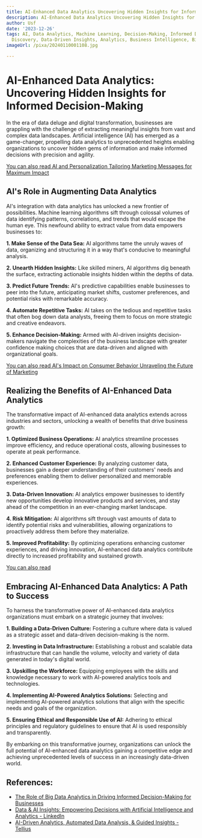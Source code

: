 ```yaml
---
title: AI-Enhanced Data Analytics Uncovering Hidden Insights for Informed Decision-Making
description: AI-Enhanced Data Analytics Uncovering Hidden Insights for Informed Decision-Making
author: Usf
date: '2023-12-26'
tags: AI, Data Analytics, Machine Learning, Decision-Making, Informed Decisions, Insight
  Discovery, Data-Driven Insights, Analytics, Business Intelligence, Big Data
imageUrl: /pixa/20240110001108.jpg

---
```

# AI-Enhanced Data Analytics: Uncovering Hidden  Insights  for Informed Decision-Making

In the era of data  deluge and  digital transformation, businesses are grappling with the challenge of extracting meaningful insights from vast and complex data landscapes. Artificial intelligence  (AI) has emerged as a game-changer, propelling data analytics to unprecedented heights enabling  organizations to uncover hidden gems of information  and make informed decisions with precision and agility.

[You  can also read AI and Personalization Tailoring Marketing Messages for Maximum Impact](AI%20and%20Personalization%20Tailoring%20Marketing%20Messages%20for%20Maximum%20Impact)


## AI's Role in Augmenting Data Analytics

AI's integration with data analytics  has unlocked a new frontier of possibilities. Machine learning  algorithms sift through colossal volumes of data identifying patterns, correlations, and trends that would escape the human eye. This newfound ability to  extract value from  data empowers businesses to:

**1. Make Sense of the Data Sea:**  AI algorithms tame the  unruly waves of data, organizing  and structuring it in a way that's conducive to meaningful analysis.

**2. Unearth Hidden Insights:** Like skilled  miners, AI algorithms  dig beneath the surface, extracting  actionable insights hidden within the depths of data.

**3. Predict Future Trends:** AI's predictive capabilities enable businesses to peer into the future, anticipating  market shifts, customer preferences, and potential risks with remarkable accuracy.

**4.  Automate Repetitive Tasks:** AI takes on the tedious and repetitive tasks that often bog  down  data analysts, freeing them to focus on more strategic and  creative endeavors.

**5. Enhance Decision-Making:** Armed with AI-driven insights decision-makers navigate the complexities of the business landscape with greater confidence making choices that  are data-driven and aligned with organizational goals.

[You can also read AI's Impact on Consumer Behavior Unraveling the Future of Marketing](AI%27s%20Impact%20on%20Consumer%20Behavior%20Unraveling%20the%20Future%20of%20Marketing)


## Realizing the Benefits of AI-Enhanced  Data Analytics

The transformative impact  of  AI-enhanced data analytics  extends across industries and sectors, unlocking a wealth of benefits  that drive business growth:

**1. Optimized  Business Operations:** AI analytics streamline processes improve efficiency,  and reduce operational costs, allowing businesses to operate  at peak performance.

**2. Enhanced  Customer Experience:** By analyzing customer data, businesses gain a deeper understanding  of their customers'  needs and preferences enabling them to deliver personalized and memorable  experiences.

**3. Data-Driven Innovation:** AI analytics  empower businesses  to identify new opportunities develop innovative products and services, and stay ahead of the competition in  an ever-changing market landscape.

**4. Risk Mitigation:** AI algorithms sift through  vast amounts of  data to identify potential risks and vulnerabilities, allowing organizations to proactively  address them before they materialize.

**5. Improved Profitability:** By optimizing operations enhancing customer experiences, and driving innovation, AI-enhanced data analytics contribute directly to increased profitability and  sustained growth.

[You can also read ]()


## Embracing AI-Enhanced Data Analytics: A Path to Success

To  harness the transformative power of AI-enhanced data analytics organizations must embark on a strategic journey that involves:

**1. Building a Data-Driven Culture:** Fostering a culture where data is valued as  a strategic asset  and data-driven decision-making  is the norm.

**2. Investing in Data Infrastructure:** Establishing a robust and scalable data infrastructure that can handle the volume, velocity and variety of data generated in today's digital  world.

**3. Upskilling the Workforce:**  Equipping employees with  the skills and knowledge necessary to  work with AI-powered analytics tools and technologies.

**4. Implementing  AI-Powered Analytics Solutions:** Selecting and implementing AI-powered analytics solutions that align with the specific needs and goals of the organization.

**5. Ensuring Ethical and Responsible  Use of AI:** Adhering to ethical principles and regulatory guidelines  to  ensure that AI is used responsibly and transparently.

By embarking on this transformative journey, organizations can unlock the full potential of AI-enhanced data analytics gaining  a competitive edge and achieving unprecedented levels of success in an  increasingly data-driven world.

## References:
- [The Role of Big Data Analytics in Driving Informed Decision-Making for Businesses](https://www.linkedin.com/pulse/role-big-data-analytics-driving-informed-decision-making)
- [Data & AI Insights: Empowering Decisions with Artificial Intelligence and Analytics - LinkedIn](https://www.linkedin.com/pulse/data-ai-insights-empowering-decisions-artificial-intelligence-jha-1f)
- [AI-Driven Analytics, Automated Data Analysis, & Guided Insights - Tellius](https://www.tellius.com/guided-insights/)
